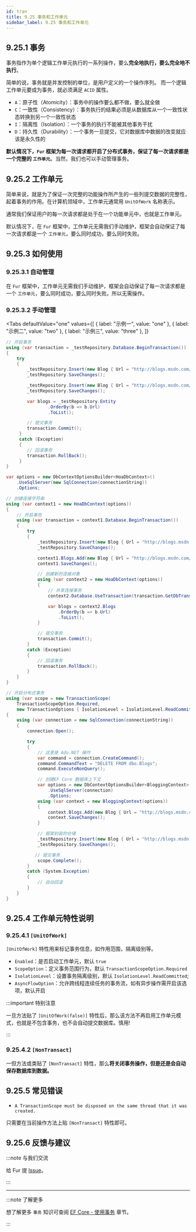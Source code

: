 ```yaml
---
id: tran
title: 9.25 事务和工作单元
sidebar_label: 9.25 事务和工作单元
---
```



## 9.25.1 事务

事务指作为单个逻辑工作单元执行的一系列操作，要么**完全地执行，要么完全地不执行**。

简单的说，事务就是并发控制的单位，是用户定义的一个操作序列。 而一个逻辑工作单元要成为事务，就必须满足 `ACID` 属性。

- `A`：原子性（Atomicity）：事务中的操作要么都不做，要么就全做
- `C`：一致性（Consistency）：事务执行的结果必须是从数据库从一个一致性状态转换到另一个一致性状态
- `I`：隔离性（Isolation）：一个事务的执行不能被其他事务干扰
- `D`：持久性（Durability）：一个事务一旦提交，它对数据库中数据的改变就应该是永久性的

**默认情况下，`Fur` 框架为每一次请求都开启了分布式事务，保证了每一次请求都是一个完整的 `工作单元`**。当然，我们也可以手动管理事务。

## 9.25.2 工作单元

简单来说，就是为了保证一次完整的功能操作所产生的一些列提交数据的完整性，起着事务的作用。在计算机领域中，工作单元通常用 `UnitOfWork` 名称表示。

通常我们保证用户的每一次请求都是处于在一个功能单元中，也就是工作单元。

默认情况下，在 `Fur` 框架中，工作单元无需我们手动维护，框架会自动保证了每一次请求都是一个 `工作单元`，要么同时成功，要么同时失败。

## 9.25.3 如何使用

### 9.25.3.1 自动管理

在 `Fur` 框架中，工作单元无需我们手动维护，框架会自动保证了每一次请求都是一个 `工作单元`，要么同时成功，要么同时失败。所以无需操作。

### 9.25.3.2 手动管理

<Tabs
  defaultValue="one"
  values={[
    { label: "示例一", value: "one" },
    { label: "示例二", value: "two" },
    { label: "示例三", value: "three" },
  ]}
>
  <TabItem value="one">


```cs
// 开启事务
using (var transaction = _testRepository.Database.BeginTransaction())
{
    try
    {
        _testRepository.Insert(new Blog { Url = "http://blogs.msdn.com/dotnet" });
        _testRepository.SaveChanges();

        _testRepository.Insert(new Blog { Url = "http://blogs.msdn.com/visualstudio" });
        _testRepository.SaveChanges();

        var blogs = _testRepository.Entity
                .OrderBy(b => b.Url)
                .ToList();

        // 提交事务
        transaction.Commit();
     }
     catch (Exception)
     {
        // 回滚事务
        transaction.RollBack();
     }
}
```

  </TabItem>
  <TabItem value="two">


```cs
var options = new DbContextOptionsBuilder<HoaDbContext>()
    .UseSqlServer(new SqlConnection(connectionString))
    .Options;

// 创建连接字符串
using (var context1 = new HoaDbContext(options))
{
    // 开启事务
    using (var transaction = context1.Database.BeginTransaction())
    {
        try
        {
            _testRepository.Insert(new Blog { Url = "http://blogs.msdn.com/dotnet" });
            _testRepository.SaveChanges();

            context1.Blogs.Add(new Blog { Url = "http://blogs.msdn.com/dotnet" });
            context1.SaveChanges();

            // 创建新的连接对象
            using (var context2 = new HoaDbContext(options))
            {
                // 共享连接事务
                context2.Database.UseTransaction(transaction.GetDbTransaction());

                var blogs = context2.Blogs
                    .OrderBy(b => b.Url)
                    .ToList();
            }

            // 提交事务
            transaction.Commit();
        }
        catch (Exception)
        {
            // 回滚事务
            transaction.RollBack();
        }
    }
}
```

  </TabItem>
  <TabItem value="three">


```cs
// 开启分布式事务
using (var scope = new TransactionScope(
    TransactionScopeOption.Required,
    new TransactionOptions { IsolationLevel = IsolationLevel.ReadCommitted }))
{
    using (var connection = new SqlConnection(connectionString))
    {
        connection.Open();

        try
        {
            // 这里是 Ado.NET 操作
            var command = connection.CreateCommand();
            command.CommandText = "DELETE FROM dbo.Blogs";
            command.ExecuteNonQuery();

            // 创建EF Core 数据库上下文
            var options = new DbContextOptionsBuilder<BloggingContext>()
                .UseSqlServer(connection)
                .Options;
            using (var context = new BloggingContext(options))
            {
                context.Blogs.Add(new Blog { Url = "http://blogs.msdn.com/dotnet" });
                context.SaveChanges();
            }

            // 框架封装的仓储
            _testRepository.Insert(new Blog { Url = "http://blogs.msdn.com/dotnet" });
            _testRepository.SaveChanges();

           // 提交事务
            scope.Complete();
        }
        catch (System.Exception)
        {
            // 自动回滚
        }
    }
}
```

  </TabItem>
</Tabs>


## 9.25.4 工作单元特性说明

### 9.25.4.1 `[UnitOfWork]`

`[UnitOfWork]` 特性用来标记事务信息，如作用范围，隔离级别等。

- `Enabled`：是否启动工作单元，默认 `true`
- `ScopeOption`：定义事务范围行为，默认 `TransactionScopeOption.Required`
- `IsolationLevel`：设置事务隔离级别，默认 `IsolationLevel.ReadCommitted`;
- `AsyncFlowOption`：允许跨线程连续任务的事务流，如有异步操作需开启该选项，默认开启

:::important 特别注意

一旦方法贴了 `[UnitOfWork(false)]` 特性后，那么该方法不再启用工作单元模式，也就是不包含事务，也不会自动提交数据库。慎用!

:::

### 9.25.4.2 `[NonTransact]`

一但方法或类贴了 `[NonTransact]` 特性，那么**将关闭事务操作，但是还是会自动保存数据库到数据。**

## 9.25.5 常见错误

- `A TransactionScope must be disposed on the same thread that it was created.`

只需要在当前操作方法上贴 `[NonTransact]` 特性即可。

## 9.25.6 反馈与建议

:::note 与我们交流

给 Fur 提 [Issue](https://gitee.com/monksoul/Fur/issues/new?issue)。

:::

---

:::note 了解更多

想了解更多 `事务` 知识可查阅 [EF Core - 使用事务](https://docs.microsoft.com/zh-cn/ef/core/saving/transactions) 章节。

:::
